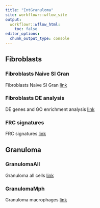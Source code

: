 ```yaml
---
title: "IntGranuloma"
site: workflowr::wflow_site
output:
  workflowr::wflow_html:
    toc: false
editor_options:
  chunk_output_type: console
---
```


## Fibroblasts
### Fibroblasts Naive SI Gran
Fibroblasts Naive SI Gran
[link](FibroblastAnalysis_wtonly.html)

### Fibroblasts DE analysis
DE genes and GO enrichment analysis 
[link](FibroblastAnalysisDEgenes_withoutGlial.html)

### FRC signatures
FRC signatures
[link](FRCsignatures.html)

## Granuloma 
### GranulomaAll
Granuloma all cells
[link](GranulomaAll.html)

### GranulomaMph
Granuloma macrophages
[link](GranulomaMph.html)
